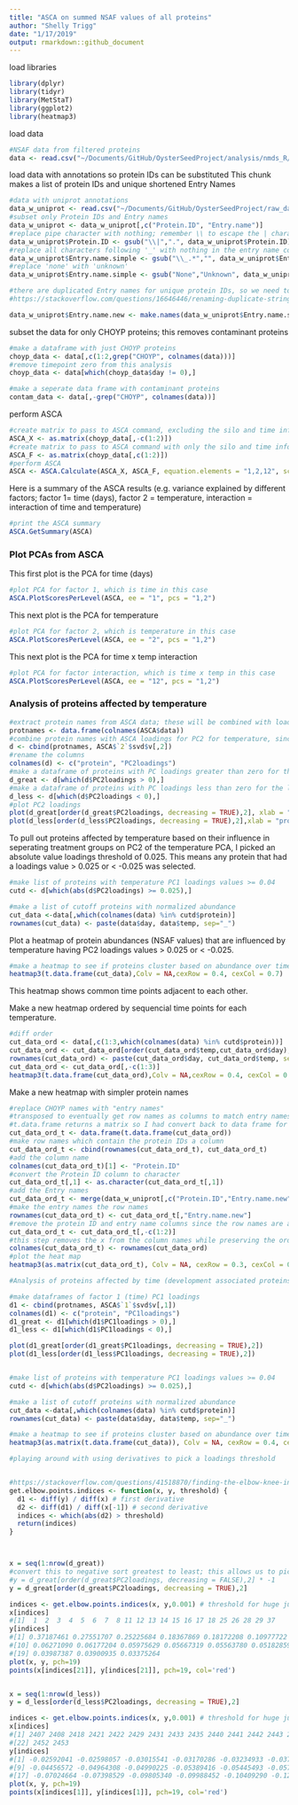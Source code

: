 ```yaml
---
title: "ASCA on summed NSAF values of all proteins"
author: "Shelly Trigg"
date: "1/17/2019"
output: rmarkdown::github_document
---
```


load libraries
```r
library(dplyr)
library(tidyr)
library(MetStaT)
library(ggplot2)
library(heatmap3)
```

load data
```r
#NSAF data from filtered proteins
data <- read.csv("~/Documents/GitHub/OysterSeedProject/analysis/nmds_R/silo3and9_nozerovals_SUMs.csv", stringsAsFactors = FALSE)
```

load data with annotations so protein IDs can be substituted
This chunk makes a list of protein IDs and unique shortened Entry Names
```r
#data with uniprot annotations
data_w_uniprot <- read.csv("~/Documents/GitHub/OysterSeedProject/raw_data/gigaton-uniport-table_GOterms-sperated.csv", stringsAsFactors = FALSE)
#subset only Protein IDs and Entry names
data_w_uniprot <- data_w_uniprot[,c("Protein.ID", "Entry.name")]
#replace pipe character with nothing; remember \\ to escape the | character
data_w_uniprot$Protein.ID <- gsub("\\|",".", data_w_uniprot$Protein.ID)
#replace all characters following '_' with nothing in the entry name column
data_w_uniprot$Entry.name.simple <- gsub("\\_.*","", data_w_uniprot$Entry.name)
#replace 'none' with 'unknown'
data_w_uniprot$Entry.name.simple <- gsub("None","Unknown", data_w_uniprot$Entry.name.simple)

#there are duplicated Entry names for unique protein IDs, so we need to make unique Entry names by adding .1, .2 etc.
#https://stackoverflow.com/questions/16646446/renaming-duplicate-strings-in-r

data_w_uniprot$Entry.name.new <- make.names(data_w_uniprot$Entry.name.simple, unique = TRUE)
```

subset the data for only CHOYP proteins; this removes contaminant proteins
```r
#make a dataframe with just CHOYP proteins
choyp_data <- data[,c(1:2,grep("CHOYP", colnames(data)))]
#remove timepoint zero from this analysis
choyp_data <- data[which(choyp_data$day != 0),]

#make a seperate data frame with contaminant proteins
contam_data <- data[,-grep("CHOYP", colnames(data))]
```

perform ASCA
```r
#create matrix to pass to ASCA command, excluding the silo and time info
ASCA_X <- as.matrix(choyp_data[,-c(1:2)])
#create matrix to pass to ASCA command with only the silo and time info
ASCA_F <- as.matrix(choyp_data[,c(1:2)])
#perform ASCA
ASCA <- ASCA.Calculate(ASCA_X, ASCA_F, equation.elements = "1,2,12", scaling = FALSE)
```

Here is a summary of the ASCA results (e.g. variance explained by different factors; factor 1= time (days), factor 2 = temperature, interaction = interaction of time and temperature)
```r
#print the ASCA summary
ASCA.GetSummary(ASCA)
```

### Plot PCAs from ASCA  

This first plot is the PCA for time (days)
```r
#plot PCA for factor 1, which is time in this case
ASCA.PlotScoresPerLevel(ASCA, ee = "1", pcs = "1,2")
```

This next plot is the PCA for temperature
```r
#plot PCA for factor 2, which is temperature in this case
ASCA.PlotScoresPerLevel(ASCA, ee = "2", pcs = "1,2")
```

This next plot is the PCA for time x temp interaction
```r
#plot PCA for factor interaction, which is time x temp in this case
ASCA.PlotScoresPerLevel(ASCA, ee = "12", pcs = "1,2")
```

### Analysis of proteins affected by temperature
```r
#extract protein names from ASCA data; these will be combined with loadings values; the order is maintained
protnames <- data.frame(colnames(ASCA$data))
#combine protein names with ASCA loadings for PC2 for temperature, since this component showed the greatest separation between temperatures
d <- cbind(protnames, ASCA$`2`$svd$v[,2])
#rename the columns
colnames(d) <- c("protein", "PC2loadings")
#make a dataframe of proteins with PC loadings greater than zero for the loadings plot
d_great <- d[which(d$PC2loadings > 0),]
#make a dataframe of proteins with PC loadings less than zero for the loadings plot
d_less <- d[which(d$PC2loadings < 0),]
#plot PC2 loadings
plot(d_great[order(d_great$PC2loadings, decreasing = TRUE),2], xlab = "protein", ylab = "PC2 Loadings")
plot(d_less[order(d_less$PC2loadings, decreasing = TRUE),2],xlab = "protein", ylab = "PC2 Loadings")
```

To pull out proteins affected by temperature based on their influence in seperating treatment groups on PC2 of the temperature PCA, I picked an absolute value loadings threshold of 0.025. This means any protein that had a loadings value > 0.025 or < -0.025 was selected.
```r
#make list of proteins with temperature PC1 loadings values >= 0.04
cutd <- d[which(abs(d$PC2loadings) >= 0.025),]

#make a list of cutoff proteins with normalized abundance
cut_data <-data[,which(colnames(data) %in% cutd$protein)]
rownames(cut_data) <- paste(data$day, data$temp, sep="_")
```

Plot a heatmap of protein abundances (NSAF values) that are influenced by temperature having PC2 loadings values > 0.025 or < -0.025. 
```r
#make a heatmap to see if proteins cluster based on abundance over time
heatmap3(t.data.frame(cut_data),Colv = NA,cexRow = 0.4, cexCol = 0.7)
```
This heatmap shows common time points adjacent to each other.  

Make a new heatmap ordered by sequencial time points for each temperature.
```r
#diff order
cut_data_ord <- data[,c(1:3,which(colnames(data) %in% cutd$protein))]
cut_data_ord <- cut_data_ord[order(cut_data_ord$temp,cut_data_ord$day),]
rownames(cut_data_ord) <- paste(cut_data_ord$day, cut_data_ord$temp, sep="_")
cut_data_ord <- cut_data_ord[,-c(1:3)]
heatmap3(t.data.frame(cut_data_ord),Colv = NA,cexRow = 0.4, cexCol = 0.7)
```

Make a new heatmap with simpler protein names
```r
#replace CHOYP names with "entry names"
#transposed to eventually get row names as columns to match entry names to. 
#t.data.frame returns a matrix so I had convert back to data frame for all downstream rearranging because data frames are much easier to work with
cut_data_ord_t <- data.frame(t.data.frame(cut_data_ord))
#make row names which contain the protein IDs a column
cut_data_ord_t <- cbind(rownames(cut_data_ord_t), cut_data_ord_t)
#add the column name
colnames(cut_data_ord_t)[1] <- "Protein.ID"
#convert the Protein ID column to character
cut_data_ord_t[,1] <- as.character(cut_data_ord_t[,1])
#add the Entry names
cut_data_ord_t <- merge(data_w_uniprot[,c("Protein.ID","Entry.name.new")],cut_data_ord_t, by = "Protein.ID")
#make the entry names the row names
rownames(cut_data_ord_t) <- cut_data_ord_t[,"Entry.name.new"]
#remove the protein ID and entry name columns since the row names are added
cut_data_ord_t <- cut_data_ord_t[,-c(1:2)]
#this step removes the x from the column names while preserving the order of colnames
colnames(cut_data_ord_t) <- rownames(cut_data_ord)
#plot the heat map
heatmap3(as.matrix(cut_data_ord_t), Colv = NA, cexRow = 0.3, cexCol = 0.7)
```

```r
#Analysis of proteins affected by time (development associated proteins)

#make dataframes of factor 1 (time) PC1 loadings
d1 <- cbind(protnames, ASCA$`1`$svd$v[,1])
colnames(d1) <- c("protein", "PC1loadings")
d1_great <- d1[which(d1$PC1loadings > 0),]
d1_less <- d1[which(d1$PC1loadings < 0),]

plot(d1_great[order(d1_great$PC1loadings, decreasing = TRUE),2])
plot(d1_less[order(d1_less$PC1loadings, decreasing = TRUE),2])


#make list of proteins with temperature PC1 loadings values >= 0.04
cutd <- d[which(abs(d$PC2loadings) >= 0.025),]

#make a list of cutoff proteins with normalized abundance
cut_data <-data[,which(colnames(data) %in% cutd$protein)]
rownames(cut_data) <- paste(data$day, data$temp, sep="_")

#make a heatmap to see if proteins cluster based on abundance over time
heatmap3(as.matrix(t.data.frame(cut_data)), Colv = NA, cexRow = 0.4, cexCol = 0.7)
```

```r

#playing around with using derivatives to pick a loadings threshold


#https://stackoverflow.com/questions/41518870/finding-the-elbow-knee-in-a-curve
get.elbow.points.indices <- function(x, y, threshold) {
  d1 <- diff(y) / diff(x) # first derivative
  d2 <- diff(d1) / diff(x[-1]) # second derivative
  indices <- which(abs(d2) > threshold)  
  return(indices)
}



x = seq(1:nrow(d_great))
#convert this to negative sort greatest to least; this allows us to pick the first derivative
#y = d_great[order(d_great$PC2loadings, decreasing = FALSE),2] * -1
y = d_great[order(d_great$PC2loadings, decreasing = TRUE),2]

indices <- get.elbow.points.indices(x, y,0.001) # threshold for huge jump = 0.001
x[indices]
#[1]  1  2  3  4  5  6  7  8 11 12 13 14 15 16 17 18 25 26 28 29 37
y[indices]
#[1] 0.37187461 0.27551707 0.25225684 0.18367869 0.18172208 0.10977722 0.08680822 0.07276701 0.06496925
#[10] 0.06271090 0.06177204 0.05975629 0.05667319 0.05563780 0.05182859 0.05154770 0.04306674 0.04262415
#[19] 0.03987387 0.03900935 0.03375264
plot(x, y, pch=19)
points(x[indices[21]], y[indices[21]], pch=19, col='red')


x = seq(1:nrow(d_less))
y = d_less[order(d_less$PC2loadings, decreasing = TRUE),2]

indices <- get.elbow.points.indices(x, y,0.001) # threshold for huge jump = 0.001
x[indices]
#[1] 2407 2408 2418 2421 2422 2429 2431 2433 2435 2440 2441 2442 2443 2444 2445 2446 2447 2448 2449 2450 2451
#[22] 2452 2453
y[indices]
#[1] -0.02592041 -0.02598057 -0.03015541 -0.03170286 -0.03234933 -0.03757466 -0.03944236 -0.04092336
#[9] -0.04456572 -0.04964308 -0.04990225 -0.05389416 -0.05445493 -0.05711436 -0.06314595 -0.06791729
#[17] -0.07024664 -0.07398529 -0.09805340 -0.09988452 -0.10409290 -0.12862659 -0.14560657
plot(x, y, pch=19)
points(x[indices[1]], y[indices[1]], pch=19, col='red')


```

